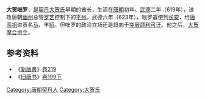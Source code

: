 '''大贺咄罗'''，是[[契丹|契丹]][[大贺氏|大贺氏]]早期的酋长，生活在[[唐朝|唐朝]]初年。[[武德|武德]]二年（619年），进攻唐朝[[幽州|幽州]]总管[[罗艺|罗艺]]控制下的[[平州|平州]]。武德六年（623年），咄罗遣使到[[长安|长安]]，给[[唐高祖|唐高祖]]进贡名[[马|马]]、丰[[貂|貂]]。但咄罗的政治立场还是趋向于[[突厥|突厥]][[颉利可汗|颉利可汗]]。他之后，[[大贺摩会|大贺摩会]]继立。

==参考资料==
*《[[新唐書|新唐書]]》[[s:新唐書/卷219|卷219]]
*《[[旧唐书|旧唐书]]》[[s:旧唐书/卷199下|卷199下]]

{{Monarch-stub}}
[[Category:唐朝契丹人|Category:唐朝契丹人]]
[[Category:大贺氏|Category:大贺氏]]